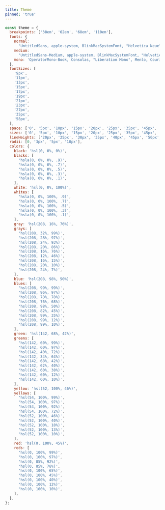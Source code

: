 ```yaml
---
title: Theme
pinned: 'true'
---
```


```js
const theme = {
  breakpoints: ['38em', '62em', '68em', '110em'],
  fonts: {
    normal:
      'UntitledSans, apple-system, BlinkMacSystemFont, "Helvetica Neue", helvetica, arial, sans-serif',
    medium:
      'UntitledSans-Medium, apple-system, BlinkMacSystemFont, "Helvetica Neue", helvetica, arial, sans-serif',
    mono: 'OperatorMono-Book, Consolas, "Liberation Mono", Menlo, Courier, monospace',
  },
  fontSizes: [
    '9px',
    '11px',
    '13px',
    '15px',
    '17px',
    '19px',
    '21px',
    '23px',
    '27px',
    '35px',
    '58px',
  ],
  space: ['0', '5px', '10px', '15px', '20px', '25px', '35px', '45px', '65px', '80px'],
  sizes: ['0', '5px', '10px', '15px', '20px', '25px', '35px', '45px', '65px', '80px'],
  lineHeights: ['20px', '25px', '30px', '35px', '40px', '45px', '50px', '55px', '60px'],
  radii: [0, '3px', '5px', '10px'],
  colors: {
    black: 'hsl(0, 0%, 0%)',
    blacks: [
      'hsla(0, 0%, 0%, .9)',
      'hsla(0, 0%, 0%, .7)',
      'hsla(0, 0%, 0%, .5)',
      'hsla(0, 0%, 0%, .3)',
      'hsla(0, 0%, 0%, .1)',
    ],
    white: 'hsl(0, 0%, 100%)',
    whites: [
      'hsla(0, 0%, 100%, .9)',
      'hsla(0, 0%, 100%, .7)',
      'hsla(0, 0%, 100%, .5)',
      'hsla(0, 0%, 100%, .3)',
      'hsla(0, 0%, 100%, .1)',
    ],
    gray: 'hsl(208, 16%, 76%)',
    grays: [
      'hsl(208, 32%, 99%)',
      'hsl(208, 28%, 97%)',
      'hsl(208, 24%, 93%)',
      'hsl(208, 20%, 86%)',
      'hsl(208, 16%, 76%)',
      'hsl(208, 12%, 46%)',
      'hsl(208, 16%, 15%)',
      'hsl(208, 20%, 10%)',
      'hsl(208, 24%, 7%)',
    ],
    blue: 'hsl(208, 98%, 50%)',
    blues: [
      'hsl(208, 99%, 99%)',
      'hsl(208, 96%, 97%)',
      'hsl(208, 78%, 78%)',
      'hsl(208, 76%, 68%)',
      'hsl(208, 98%, 50%)',
      'hsl(208, 82%, 45%)',
      'hsl(208, 99%, 35%)',
      'hsl(208, 99%, 12%)',
      'hsl(208, 99%, 10%)',
    ],
    green: 'hsl(142, 68%, 42%)',
    greens: [
      'hsl(142, 60%, 99%)',
      'hsl(142, 60%, 97%)',
      'hsl(142, 40%, 72%)',
      'hsl(142, 34%, 64%)',
      'hsl(142, 68%, 42%)',
      'hsl(142, 62%, 40%)',
      'hsl(142, 60%, 38%)',
      'hsl(142, 60%, 12%)',
      'hsl(142, 60%, 10%)',
    ],
    yellow: 'hsl(52, 100%, 46%)',
    yellows: [
      'hsl(54, 100%, 99%)',
      'hsl(54, 100%, 97%)',
      'hsl(54, 100%, 92%)',
      'hsl(54, 100%, 72%)',
      'hsl(52, 100%, 46%)',
      'hsl(52, 100%, 40%)',
      'hsl(52, 100%, 18%)',
      'hsl(52, 100%, 13%)',
      'hsl(52, 100%, 10%)',
    ],
    red: 'hsl(0, 100%, 45%)',
    reds: [
      'hsl(0, 100%, 99%)',
      'hsl(0, 100%, 97%)',
      'hsl(0, 85%, 92%)',
      'hsl(0, 85%, 78%)',
      'hsl(0, 100%, 65%)',
      'hsl(0, 100%, 45%)',
      'hsl(0, 100%, 40%)',
      'hsl(0, 100%, 12%)',
      'hsl(0, 100%, 10%)',
    ],
  },
};
```
